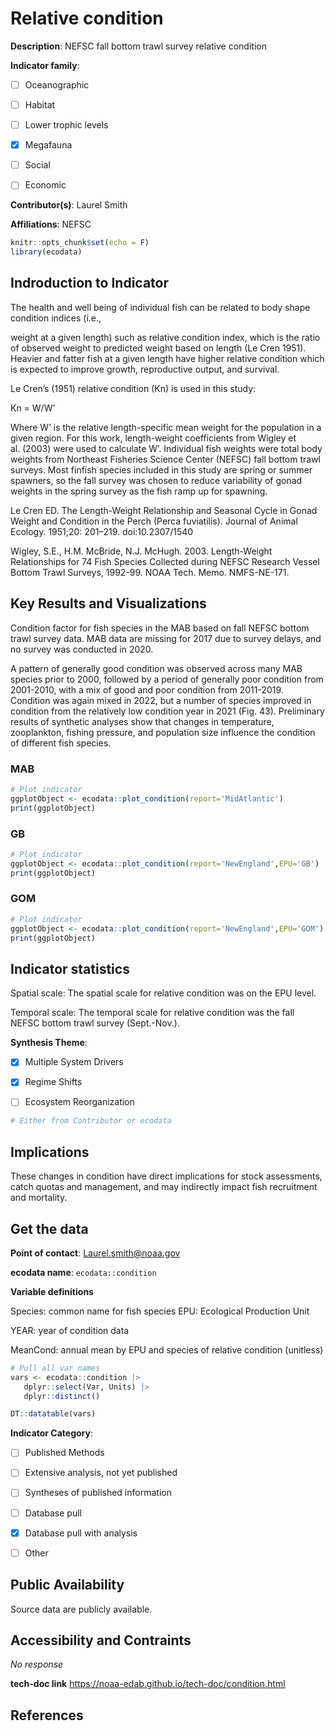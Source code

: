 # Relative condition

**Description**: NEFSC fall bottom trawl survey relative condition

**Indicator family**: 

- [ ] Oceanographic
- [ ] Habitat
- [ ] Lower trophic levels
- [X] Megafauna
- [ ] Social
- [ ] Economic

**Contributor(s)**: Laurel Smith

**Affiliations**: NEFSC

```{r echo=FALSE}
knitr::opts_chunk$set(echo = F)
library(ecodata)
```
## Indroduction to Indicator
The health and well being of individual fish can be related to body shape condition indices (i.e.,
weight at a given length) such as relative condition index, which is the ratio of observed weight to predicted weight based on length (Le Cren 1951). Heavier and fatter fish at a given length have higher relative condition which is expected to improve growth, reproductive output, and survival.

Le Cren’s (1951) relative condition (Kn) is used in this study:
Kn = W/W’
Where W’ is the relative length-specific mean weight for the population in a given region. For this work, length-weight coefficients from Wigley et al. (2003) were used to calculate W’. Individual fish weights were total body weights from Northeast Fisheries Science Center (NEFSC) fall bottom trawl surveys. Most finfish species included in this study are spring or summer spawners, so the fall survey was chosen to reduce variability of gonad weights in the spring survey as the fish ramp up for spawning.

Le Cren ED. The Length-Weight Relationship and Seasonal Cycle in Gonad Weight and Condition in the Perch (Perca fuviatilis). Journal of Animal Ecology. 1951;20: 201–219. doi:10.2307/1540

Wigley, S.E., H.M. McBride, N.J. McHugh. 2003. Length-Weight Relationships for 74 Fish Species Collected during NEFSC Research Vessel Bottom Trawl Surveys, 1992-99. NOAA Tech. Memo. NMFS-NE-171.

## Key Results and Visualizations
Condition factor for fish species in the MAB based on fall NEFSC bottom trawl survey data. MAB data are missing for 2017 due to survey delays, and no survey was conducted in 2020.

A pattern of generally good condition was observed across many MAB species prior to 2000, followed by a period of generally poor condition from 2001-2010, with a mix of good and poor condition from 2011-2019. Condition was again mixed in 2022, but a number of species improved in condition from the relatively low condition year in 2021 (Fig. 43). Preliminary results of synthetic analyses show that changes in temperature, zooplankton, fishing pressure, and population size influence the condition of different fish species.

### MAB

```{r plot_conditionMAB}
# Plot indicator
ggplotObject <- ecodata::plot_condition(report='MidAtlantic')
print(ggplotObject)
```

### GB

```{r plot_conditionNEGB}
# Plot indicator
ggplotObject <- ecodata::plot_condition(report='NewEngland',EPU='GB')
print(ggplotObject)
```

### GOM

```{r plot_conditionNEGOM}
# Plot indicator
ggplotObject <- ecodata::plot_condition(report='NewEngland',EPU='GOM')
print(ggplotObject)
```


## Indicator statistics 
Spatial scale: The spatial scale for relative condition was on the EPU level.

Temporal scale: The temporal scale for relative condition was the fall NEFSC bottom trawl survey (Sept.-Nov.).

**Synthesis Theme**:

- [X] Multiple System Drivers
- [X] Regime Shifts
- [ ] Ecosystem Reorganization

```{r autostats_condition}
# Either from Contributor or ecodata
```

## Implications
These changes in condition have direct implications for stock assessments, catch quotas and management, and may indirectly impact fish recruitment and mortality.

## Get the data

**Point of contact**: [Laurel.smith@noaa.gov](Laurel.smith@noaa.gov){.email}

**ecodata name**: `ecodata::condition`

**Variable definitions**

Species: common name for fish species EPU: Ecological Production Unit 
YEAR: year of condition data 
MeanCond: annual mean by EPU and species of relative condition (unitless)

```{r vars_condition}
# Pull all var names
vars <- ecodata::condition |>
   dplyr::select(Var, Units) |>
   dplyr::distinct()

DT::datatable(vars)
```
**Indicator Category**:

- [ ] Published Methods
- [ ] Extensive analysis, not yet published
- [ ] Syntheses of published information
- [ ] Database pull
- [X] Database pull with analysis
- [ ] Other

## Public Availability

Source data are publicly available.

## Accessibility and Contraints

_No response_

**tech-doc link**
<https://noaa-edab.github.io/tech-doc/condition.html>

## References

